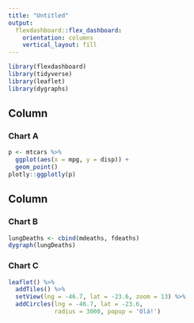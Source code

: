 ```yaml
---
title: "Untitled"
output: 
  flexdashboard::flex_dashboard:
    orientation: columns
    vertical_layout: fill
---
```


```r
library(flexdashboard)
library(tidyverse)
library(leaflet)
library(dygraphs)
```

Column {data-width=650}
-----------------------------------------------------------------------

### Chart A

```r
p <- mtcars %>% 
  ggplot(aes(x = mpg, y = disp)) +
  geom_point()
plotly::ggplotly(p)
```

Column {data-width=350}
-----------------------------------------------------------------------

### Chart B

```r
lungDeaths <- cbind(mdeaths, fdeaths)
dygraph(lungDeaths)
```

### Chart C

```r
leaflet() %>% 
  addTiles() %>% 
  setView(lng = -46.7, lat = -23.6, zoom = 13) %>% 
  addCircles(lng = -46.7, lat = -23.6, 
             radius = 3000, popup = 'Olá!')
```


